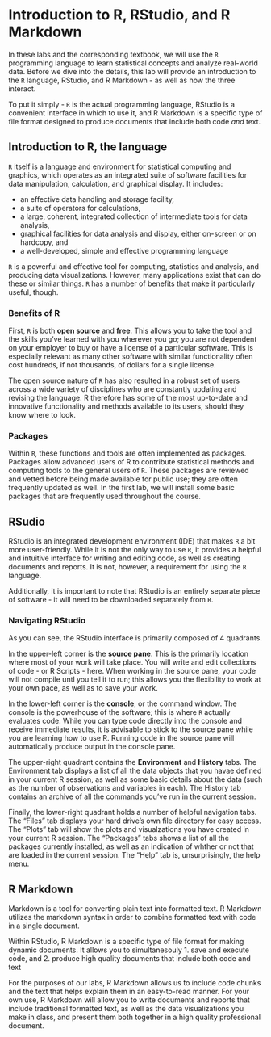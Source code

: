 # Introduction to R, RStudio, and R Markdown

In these labs and the corresponding textbook, we will use the `R` programming language to learn statistical concepts and analyze real-world data. Before we dive into the details, this lab will provide an introduction to the `R` language, RStudio, and R Markdown - as well as how the three interact. 

To put it simply - `R` is the actual programming language, RStudio is a convenient interface in which to use it, and R Markdown is a specific type of file format designed to produce documents that include both code _and_ text.

## Introduction to R, the language

`R` itself is a language and environment for statistical computing and graphics, which operates as an integrated suite of software facilities for data manipulation, calculation, and graphical display. It includes:

- an effective data handling and storage facility,
- a suite of operators for calculations,
- a large, coherent, integrated collection of intermediate tools for data analysis,
- graphical facilities for data analysis and display, either on-screen or on hardcopy, and
- a well-developed, simple and effective programming language

`R` is a powerful and effective tool for computing, statistics and analysis, and producing data visualizations. However, many applications exist that can do these or similar things. `R` has a number of benefits that make it particularly useful, though. 

### Benefits of R

First, `R` is both __open source__ and __free__. This allows you to take the tool and the skills you've learned with you wherever you go; you are not dependent on your employer to buy or have a license of a particular software. This is especially relevant as many other software with similar functionality often cost hundreds, if not thousands, of dollars for a single license. 

The open source nature of `R` has also resulted in a robust set of users across a wide variety of disciplines who are constantly updating and revising the language. R therefore has some of the most up-to-date and innovative functionality and methods available to its users, should they know where to look. 

### Packages

Within `R`, these functions and tools are often implemented as packages. Packages allow advanced users of R to contribute statistical methods and computing tools to the general users of `R`. These packages are reviewed and vetted before being made available for public use; they are often frequently updated as well. In the first lab, we will install some basic packages that are frequently used throughout the course.

## RSudio

RStudio is an integrated development environment (IDE) that makes `R` a bit more user-friendly. While it is not the only way to use `R`, it provides a helpful and intuitive interface for writing and editing code, as well as creating documents and reports. It is not, however, a requirement for using the `R` language.

Additionally, it is important to note that RStudio is an entirely separate piece of software - it will need to be downloaded separately from `R`. 


### Navigating RStudio

As you can see, the RStudio interface is primarily composed of 4 quadrants.

In the upper-left corner is the __source pane__. This is the primarily location where most of your work will take place. You will write and edit collections of code - or R Scripts - here. When working in the source pane, your code will not compile untl you tell it to run; this allows you the flexibility to work at your own pace, as well as to save your work.

In the lower-left corner is the __console__, or the command window. The console is the powerhouse of the software; this is where `R` actually evaluates code. While you can type code directly into the console and receive immediate results, it is advisable to stick to the source pane while you are learning how to use R. Running code in the source pane will automatically produce output in the console pane.

The upper-right quadrant contains the __Environment__ and __History__ tabs. The Environment tab displays a list of all the data objects that you havae defined in your current R session, as well as some basic details about the data (such as the number of observations and variables in each). The History tab contains an archive of all the commands you've run in the current session.

Finally, the lower-right quadrant holds a number of helpful navigation tabs. The "Files" tab displays your hard drive's own file directory for easy access. The "Plots" tab will show the plots and visualzations you have created in your current R session. The "Packages" tabs shows a list of all the packages currently installed, as well as an indication of whther or not that are loaded in the current session. The "Help" tab is, unsurprisingly, the help menu.


## R Markdown

Markdown is a tool for converting plain text into formatted text. R Markdown utilizes the markdown syntax in order to combine formatted text with code in a single document.

Within RStudio, R Markdown is a specific type of file format for making dynamic documents. It allows you to simultanesouly
  1. save and execute code, and
  2. produce high quality documents that include both code and text

For the purposes of our labs, R Markdown allows us to include code chunks and the text that helps explain them in an easy-to-read manner. For your own use, R Markdown will allow you to write documents and reports that include traditional formatted text, as well as the data visualizations you make in class, and present them both together in a high quality professional document.